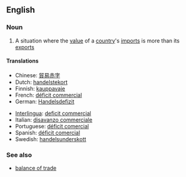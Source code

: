 ==English==

===Noun===
{{en-noun|sg=[[trade]] [[deficit]]}}

# A situation where the [[value]] of a [[country]]'s [[import]]s is more than its [[export]]s

====Translations====
{{trans-top|where countries imports are more than it's exports}}
* Chinese: [[貿易赤字]]
* Dutch: [[handelstekort]] {{n}}
* Finnish: [[kauppavaje]]
* French: [[déficit commercial]] {{m}}
* German: [[Handelsdefizit]] {{n}}
{{trans-mid}}
* [[Interlingua]]: [[deficit commercial]]
* Italian: [[disavanzo commerciale]]
* Portuguese: [[déficit comercial]]
* Spanish: [[déficit comercial]] {{m}}
* Swedish: [[handelsunderskott]]
{{trans-bottom}}

===See also===
* [[balance of trade]]